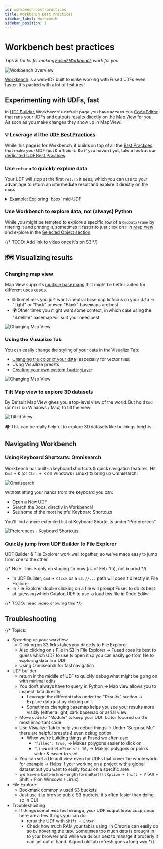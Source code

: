 ```yaml
---
id: workbench-best-practices
title: Workbench Best Practices
sidebar_label: Workbench 
sidebar_position: 1
---
```


# Workbench best practices

_Tips & Tricks for making [Fused Workbench](/workbench/) work for you_

![Workbench Overview](/img/user-guide/best-practices/workbench_overview.png)

[Workbench](/workbench/) is a web-IDE built to make working with Fused UDFs even faster. It's packed with a lot of features!

## Experimenting with UDFs, fast

In [UDF Builder](/workbench/udf-builder/), Workbench's default page you have access to a [Code Editor](/workbench/udf-builder/code-editor/) that runs your UDFs and outputs results directly on the [Map View](/workbench/udf-builder/map/) for you. As soon as you make changes they show up in Map View! 

### 💡 Leverage all the [UDF Best Practices](/user-guide/best-practices/udf-best-practices/)

While this page is for Workbench, it builds on top of all the [Best Practices](/user-guide/best-practices/udf-best-practices/) that make your UDF fast & efficient. So if you haven't yet, take a look at our [dedicated UDF Best Practices](/user-guide/best-practices/udf-best-practices/).

### Use `return` to quickly explore data

Your UDF will stop at the first `return` it sees, which you can use to your advantage to return an intermediate result and explore it directly on the map:

<details>
    <summary>Example: Exploring `bbox` mid-UDF</summary>

    In this example, we're using the [Overture Maps Example UDF](https://www.fused.io/workbench/catalog/Overture_Maps_Example-77970462-8c4d-44dd-87ad-3520f5d7bd83) but not sure exactly what our `bbox` object looks like.

    The easiest way to check is simply to return it inside our UDF before any other logic:

    {/* TODO: Add video once uploaded on S3  */}

</details>

### Use Workbench to explore data, not (always) Python

While you might be tempted to explore a specific row of a `GeoDataFrame` by filtering it and printing it, sometimes it faster to just click on it in [Map View](/workbench/udf-builder/map/) and explore in the [Selected Object section](/workbench/udf-builder/results/#selected-object)

{/* TODO: Add link to video once it's on S3 */}

## 🗺️ Visualizing results

### Changing map view

Map View supports [multiple base maps](/workbench/udf-builder/map/#map-controls) that might be better suited for different uses cases.

- ⧉ Sometimes you just want a neutral basemap to focus on your data -> "Light" or "Dark" or even "Blank" basemaps are best
- 🌍 Other times you might want some context, in which case using the "Satellite" basemap will suit your need best

![Changing Map View](/img/user-guide/best-practices/workbench_map_view.png)

### Using the Visualize Tab 

You can easily change the styling of your data in the [Visualize Tab](/workbench/udf-builder/styling/):
- [Changing the color of your data](/workbench/udf-builder/styling/#color-styling) (especially for vector files)
- Using Visualize presets
- [Creating your own custom `loadingLayer`](/workbench/udf-builder/styling/#custom-loadinglayer-and-errorlayer)

![Changing Map View](/img/user-guide/best-practices/workbench_visualise_surprise_me.png)

### Tilt Map view to explore 3D datasets

By Default Map View gives you a top-level view of the world. But hold `Cmd` (or `Ctrl` on Windows / Mac) to tilt the view!

![Tilted View](/img/user-guide/best-practices/workbench_tilted_view.png)

🏘️ This can be really helpful to explore 3D datasets like buildings heights.

## Navigating Workbench

### Using Keyboard Shortcuts: Omnisearch

Workbench has built-in keyboard shortcuts & quick navigation features: Hit `Cmd + K` (or `Ctrl + K` on Windows / Linux) to bring up Omnisearch:

![Omnisearch](/img/user-guide/best-practices/workbench_omnisearch.png)

Without lifting your hands from the keyboard you can:
- Open a New UDF
- Search the Docs, directly in Workbench!
- See some of the most helpful Keyboard Shortcuts

You'll find a more extended list of Keyboard Shortcuts under "Preferences"

![Preferences - Keyboard Shortcuts](/img/user-guide/best-practices/workbench_keyboard_shortcuts.png)

### Quickly jump from UDF Builder to File Explorer

UDF Builder & File Explorer work well together, so we've made easy to jump from one to the other

 {/* Note: This is only on staging for now (as of Feb 7th), not in prod */}
- In UDF Builder, `Cmd + Click` on a `s3://...` path will open it directly in File Explorer
- In File Explorer double clicking on a file will prompt Fused to do its best at guessing which Catalog UDF to use to load this file in Code Editor

{/* TODO: need video showing this */}

## Troubleshooting

{/* 
Topics:
- Speeding up your workflow
    - Clicking on S3 links takes you directly to File Explorer
    - Also clicking on a File in S3 in File Explorer -> Fused does its best to guess which UDF to use to open it so you can easily go from file to exploring data in a UDF
    - Using Omnisearch for fast navigation
- UDF builder
    - return in the middle of UDF to quickly debug what might be going on with minimal edits
    - You don't always have to query in Python -> Map view allows you to inspect data directly
        - Leverage the different tabs under the "Results" section -> Explore data just by clicking on it
        - Sometimes changing basemap helps you see your results more visibly (either a light, dark basemap or aerial view)
    - Move code to "Module" to keep your UDF Editor focused on the most important code
    - Use Visualize Tab to help you debug things -> Under "Surprise Me" there are helpful presets & even debug option
        - When we're building things at Fused we often use:
            - `"filled": true,` -> Makes polygons easier to click on
            - `"lineWidthMinPixels": 10,` -> Making polygons or points wider & easier to spot
    - You can set a Default view even for UDFs that cover the whole world for example -> Helps if your working on a project with a global dataset but you want to easily focus on a specific area
    - we have a built-in line-length formatter! Hit `Option + Shift + F` (Alt + Shift + F on Windows / Linux)
- File Explorer
    - Bookmark commonly used S3 buckets 
    - Just use it to browse public S3 buckets, it's often faster than doing so in CLI!
- Troubleshooting
    - If things sometimes feel strange, your UDF output looks suspicious here are a few things you can do:
        - rerun the UDF with `Shift + Enter`
        - Check how much RAM your tab is using (in Chrome can easily do so by hovering the tab). Sometimes too much data is brought in to your browser and while we do our best to manage it properly it can get out of hand. A good old tab refresh goes a long way
*/}